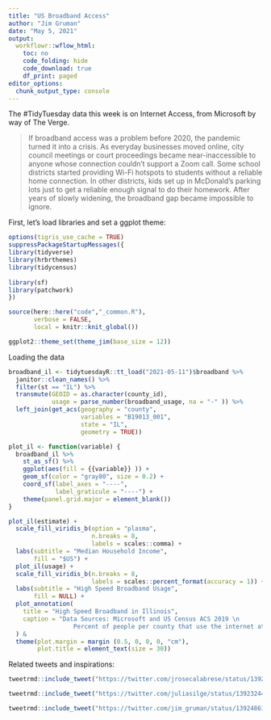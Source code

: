 ```yaml
---
title: "US Broadband Access"
author: "Jim Gruman"
date: "May 5, 2021"
output:
  workflowr::wflow_html:
    toc: no
    code_folding: hide
    code_download: true
    df_print: paged
editor_options:
  chunk_output_type: console
---
```


The #TidyTuesday data this week is on Internet Access, from Microsoft by way of The Verge. 

> If broadband access was a problem before 2020, the pandemic turned it into a crisis. As everyday businesses moved online, city council meetings or court proceedings became near-inaccessible to anyone whose connection couldn’t support a Zoom call. Some school districts started providing Wi-Fi hotspots to students without a reliable home connection. In other districts, kids set up in McDonald’s parking lots just to get a reliable enough signal to do their homework. After years of slowly widening, the broadband gap became impossible to ignore.

First, let's load libraries and set a ggplot theme:

```r

options(tigris_use_cache = TRUE)
suppressPackageStartupMessages({
library(tidyverse)
library(hrbrthemes)
library(tidycensus)
  
library(sf)
library(patchwork)
})

source(here::here("code","_common.R"),
       verbose = FALSE,
       local = knitr::knit_global())

ggplot2::theme_set(theme_jim(base_size = 12))

```

Loading the data 

```r
broadband_il <- tidytuesdayR::tt_load("2021-05-11")$broadband %>%
  janitor::clean_names() %>%
  filter(st == "IL") %>% 
  transmute(GEOID = as.character(county_id),
            usage = parse_number(broadband_usage, na = "-" )) %>% 
  left_join(get_acs(geography = "county",
                    variables = "B19013_001",
                    state = "IL",
                    geometry = TRUE))
```

```r
plot_il <- function(variable) {
  broadband_il %>%
    st_as_sf() %>%
    ggplot(aes(fill = {{variable}} )) +
    geom_sf(color = "gray80", size = 0.2) +
    coord_sf(label_axes = "----",
             label_graticule = "----") +
    theme(panel.grid.major = element_blank())
}

plot_il(estimate) +
  scale_fill_viridis_b(option = "plasma",
                       n.breaks = 8,
                       labels = scales::comma) +
  labs(subtitle = "Median Household Income",
       fill = "$US") +
  plot_il(usage) +
  scale_fill_viridis_b(n.breaks = 8,
                       labels = scales::percent_format(accuracy = 1)) +
  labs(subtitle = "High Speed Broadband Usage",
       fill = NULL) +
  plot_annotation(
    title = "High Speed Broadband in Illinois",
    caption = "Data Sources: Microsoft and US Census ACS 2019 \n
                  Percent of people per county that use the internet at more than 25 Mbps/3 Mbps"
  ) &
  theme(plot.margin = margin (0.5, 0, 0, 0, "cm"),
        plot.title = element_text(size = 30))
```

Related tweets and inspirations:

```r
tweetrmd::include_tweet("https://twitter.com/jrosecalabrese/status/1392299000401858563")

tweetrmd::include_tweet("https://twitter.com/juliasilge/status/1392324410082689026")

tweetrmd::include_tweet("https://twitter.com/jim_gruman/status/1392486129786572801")

```



